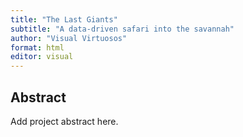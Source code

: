 ```yaml
---
title: "The Last Giants"
subtitle: "A data-driven safari into the savannah"
author: "Visual Virtuosos"
format: html
editor: visual
---
```


## Abstract

Add project abstract here.
